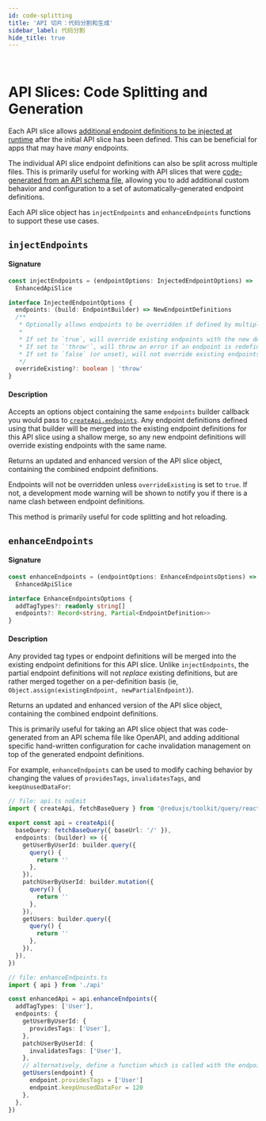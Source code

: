 ```yaml
---
id: code-splitting
title: 'API 切片：代码分割和生成'
sidebar_label: 代码分割
hide_title: true
---
```


&nbsp;

# API Slices: Code Splitting and Generation

Each API slice allows [additional endpoint definitions to be injected at runtime](../../usage/code-splitting.mdx) after the initial API slice has been defined. This can be beneficial for apps that may have _many_ endpoints.

The individual API slice endpoint definitions can also be split across multiple files. This is primarily useful for working with API slices that were [code-generated from an API schema file](../../usage/code-generation.mdx), allowing you to add additional custom behavior and configuration to a set of automatically-generated endpoint definitions.

Each API slice object has `injectEndpoints` and `enhanceEndpoints` functions to support these use cases.

## `injectEndpoints`

#### Signature

```ts no-transpile
const injectEndpoints = (endpointOptions: InjectedEndpointOptions) =>
  EnhancedApiSlice

interface InjectedEndpointOptions {
  endpoints: (build: EndpointBuilder) => NewEndpointDefinitions
  /**
   * Optionally allows endpoints to be overridden if defined by multiple `injectEndpoints` calls.
   *
   * If set to `true`, will override existing endpoints with the new definition.
   * If set to `'throw'`, will throw an error if an endpoint is redefined with a different definition.
   * If set to `false` (or unset), will not override existing endpoints with the new definition, and log a warning in development.
   */
  overrideExisting?: boolean | 'throw'
}
```

#### Description

Accepts an options object containing the same `endpoints` builder callback you would pass to [`createApi.endpoints`](../createApi.mdx#endpoints). Any endpoint definitions defined using that builder will be merged into the existing endpoint definitions for this API slice using a shallow merge, so any new endpoint definitions will override existing endpoints with the same name.

Returns an updated and enhanced version of the API slice object, containing the combined endpoint definitions.

Endpoints will not be overridden unless `overrideExisting` is set to `true`. If not, a development mode warning will be shown to notify you if there is a name clash between endpoint definitions.

This method is primarily useful for code splitting and hot reloading.

## `enhanceEndpoints`

#### Signature

```ts no-transpile
const enhanceEndpoints = (endpointOptions: EnhanceEndpointsOptions) =>
  EnhancedApiSlice

interface EnhanceEndpointsOptions {
  addTagTypes?: readonly string[]
  endpoints?: Record<string, Partial<EndpointDefinition>>
}
```

#### Description

Any provided tag types or endpoint definitions will be merged into the existing endpoint definitions for this API slice. Unlike `injectEndpoints`, the partial endpoint definitions will not _replace_ existing definitions, but are rather merged together on a per-definition basis (ie, `Object.assign(existingEndpoint, newPartialEndpoint)`).

Returns an updated and enhanced version of the API slice object, containing the combined endpoint definitions.

This is primarily useful for taking an API slice object that was code-generated from an API schema file like OpenAPI, and adding additional specific hand-written configuration for cache invalidation management on top of the generated endpoint definitions.

For example, `enhanceEndpoints` can be used to modify caching behavior by changing the values of `providesTags`, `invalidatesTags`, and `keepUnusedDataFor`:

```ts
// file: api.ts noEmit
import { createApi, fetchBaseQuery } from '@reduxjs/toolkit/query/react'

export const api = createApi({
  baseQuery: fetchBaseQuery({ baseUrl: '/' }),
  endpoints: (builder) => ({
    getUserByUserId: builder.query({
      query() {
        return ''
      },
    }),
    patchUserByUserId: builder.mutation({
      query() {
        return ''
      },
    }),
    getUsers: builder.query({
      query() {
        return ''
      },
    }),
  }),
})

// file: enhanceEndpoints.ts
import { api } from './api'

const enhancedApi = api.enhanceEndpoints({
  addTagTypes: ['User'],
  endpoints: {
    getUserByUserId: {
      providesTags: ['User'],
    },
    patchUserByUserId: {
      invalidatesTags: ['User'],
    },
    // alternatively, define a function which is called with the endpoint definition as an argument
    getUsers(endpoint) {
      endpoint.providesTags = ['User']
      endpoint.keepUnusedDataFor = 120
    },
  },
})
```
